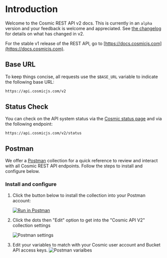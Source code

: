 # Introduction

Welcome to the Cosmic REST API v2 docs. This is currently in an `alpha` version and your feedback is welcome and appreciated. See [the changelog](/api-reference/changelog) for details on what has changed in v2.

For the stable v1 release of the REST API, go to [https://docs.cosmicjs.com](https://docs.cosmicjs.com).

## Base URL

To keep things concise, all requests use the `$BASE_URL` variable to indicate the following base URL:

```bash
https://api.cosmicjs.com/v2
```

## Status Check

You can check on the API system status via the [Cosmic status page](https://cosmicjs.statuspage.io/) and via the following endpoint:

```
https://api.cosmicjs.com/v2/status
```

## Postman

We offer a [Postman](https://www.postman.com/) collection for a quick reference to review and interact with all Cosmic REST API endpoints. Follow the steps to install and configure below.

### Install and configure

1. Click the button below to install the collection into your Postman account:

   <a href="https://app.getpostman.com/run-collection/3ac0c3fd5ddd6c880095">
     <img
       src="https://run.pstmn.io/button.svg"
       alt="Run in Postman"
       className="w-1/5"
     />
   </a>

2. Click the dots then "Edit" option to get into the "Cosmic API V2" collection settings

   <img
     alt="Postman settings"
     src="https://cdn.cosmicjs.com/7b777500-6018-11eb-ad8f-d1a7eae548e8-postman-1.png"
     className="w-6/12"
   />

3. Edit your variables to match with your Cosmic user account and Bucket API access keys.
   <img
     alt="Postman varialbes"
     src="https://cdn.cosmicjs.com/7b857ec0-6018-11eb-ad8f-d1a7eae548e8-postman-2.png"
     className="w-full"
   />
